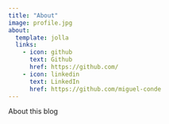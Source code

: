 ```yaml
---
title: "About"
image: profile.jpg
about:
  template: jolla
  links:
    - icon: github
      text: Github
      href: https://github.com/
    - icon: linkedin
      text: LinkedIn
      href: https://github.com/miguel-conde
---
```


About this blog
